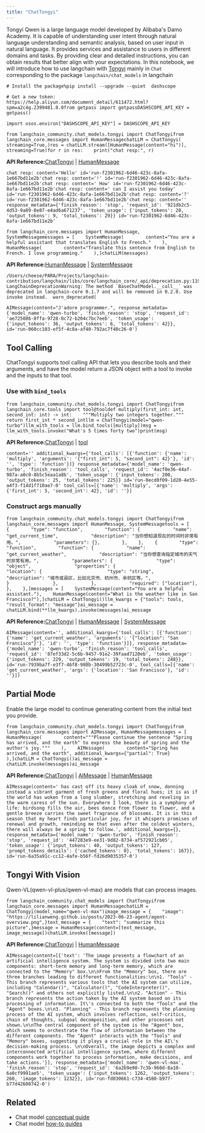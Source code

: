 ```yaml
---
title: "ChatTongyi"
---
```


Tongyi Qwen is a large language model developed by Alibaba's Damo Academy. It is capable of understanding user intent through natural language understanding and semantic analysis, based on user input in natural language. It provides services and assistance to users in different domains and tasks. By providing clear and detailed instructions, you can obtain results that better align with your expectations. In this notebook, we will introduce how to use langchain with [Tongyi](https://www.aliyun.com/product/dashscope) mainly in `Chat` corresponding to the package `langchain/chat_models` in langchain

```
# Install the package%pip install --upgrade --quiet  dashscope
```

```
# Get a new token: https://help.aliyun.com/document_detail/611472.html?spm=a2c4g.2399481.0.0from getpass import getpassDASHSCOPE_API_KEY = getpass()
```

```
import osos.environ["DASHSCOPE_API_KEY"] = DASHSCOPE_API_KEY
```

```
from langchain_community.chat_models.tongyi import ChatTongyifrom langchain_core.messages import HumanMessagechatLLM = ChatTongyi(    streaming=True,)res = chatLLM.stream([HumanMessage(content="hi")], streaming=True)for r in res:    print("chat resp:", r)
```

**API Reference:**[ChatTongyi](https://python.langchain.com/api_reference/community/chat_models/langchain_community.chat_models.tongyi.ChatTongyi.html) | [HumanMessage](https://python.langchain.com/api_reference/core/messages/langchain_core.messages.human.HumanMessage.html)

```
chat resp: content='Hello' id='run-f2301962-6d46-423c-8afa-1e667bd11e2b'chat resp: content='!' id='run-f2301962-6d46-423c-8afa-1e667bd11e2b'chat resp: content=' How' id='run-f2301962-6d46-423c-8afa-1e667bd11e2b'chat resp: content=' can I assist you today' id='run-f2301962-6d46-423c-8afa-1e667bd11e2b'chat resp: content='?' id='run-f2301962-6d46-423c-8afa-1e667bd11e2b'chat resp: content='' response_metadata={'finish_reason': 'stop', 'request_id': '921db2c5-4d53-9a89-8e87-e4ad6a671237', 'token_usage': {'input_tokens': 20, 'output_tokens': 9, 'total_tokens': 29}} id='run-f2301962-6d46-423c-8afa-1e667bd11e2b'
```

```
from langchain_core.messages import HumanMessage, SystemMessagemessages = [    SystemMessage(        content="You are a helpful assistant that translates English to French."    ),    HumanMessage(        content="Translate this sentence from English to French. I love programming."    ),]chatLLM(messages)
```

**API Reference:**[HumanMessage](https://python.langchain.com/api_reference/core/messages/langchain_core.messages.human.HumanMessage.html) | [SystemMessage](https://python.langchain.com/api_reference/core/messages/langchain_core.messages.system.SystemMessage.html)

```
/Users/cheese/PARA/Projects/langchain-contribution/langchain/libs/core/langchain_core/_api/deprecation.py:119: LangChainDeprecationWarning: The method `BaseChatModel.__call__` was deprecated in langchain-core 0.1.7 and will be removed in 0.2.0. Use invoke instead.  warn_deprecated(
```

```
AIMessage(content="J'adore programmer.", response_metadata={'model_name': 'qwen-turbo', 'finish_reason': 'stop', 'request_id': 'ae725086-0ffa-9728-8c72-b204c7bc7eeb', 'token_usage': {'input_tokens': 36, 'output_tokens': 6, 'total_tokens': 42}}, id='run-060cc103-ef5f-4c8a-af40-792ac7f40c26-0')
```

## Tool Calling

ChatTongyi supports tool calling API that lets you describe tools and their arguments, and have the model return a JSON object with a tool to invoke and the inputs to that tool.

### Use with `bind_tools`

```
from langchain_community.chat_models.tongyi import ChatTongyifrom langchain_core.tools import tool@tooldef multiply(first_int: int, second_int: int) -> int:    """Multiply two integers together."""    return first_int * second_intllm = ChatTongyi(model="qwen-turbo")llm_with_tools = llm.bind_tools([multiply])msg = llm_with_tools.invoke("What's 5 times forty two")print(msg)
```

**API Reference:**[ChatTongyi](https://python.langchain.com/api_reference/community/chat_models/langchain_community.chat_models.tongyi.ChatTongyi.html) | [tool](https://python.langchain.com/api_reference/core/tools/langchain_core.tools.convert.tool.html)

```
content='' additional_kwargs={'tool_calls': [{'function': {'name': 'multiply', 'arguments': '{"first_int": 5, "second_int": 42}'}, 'id': '', 'type': 'function'}]} response_metadata={'model_name': 'qwen-turbo', 'finish_reason': 'tool_calls', 'request_id': '4acf0e36-44af-987a-a0c0-8b5c5eaa1a8b', 'token_usage': {'input_tokens': 200, 'output_tokens': 25, 'total_tokens': 225}} id='run-0ecd0f09-1d20-4e55-a4f3-f14d1f710ae7-0' tool_calls=[{'name': 'multiply', 'args': {'first_int': 5, 'second_int': 42}, 'id': ''}]
```

### Construct args manually

```
from langchain_community.chat_models.tongyi import ChatTongyifrom langchain_core.messages import HumanMessage, SystemMessagetools = [    {        "type": "function",        "function": {            "name": "get_current_time",            "description": "当你想知道现在的时间时非常有用。",            "parameters": {},        },    },    {        "type": "function",        "function": {            "name": "get_current_weather",            "description": "当你想查询指定城市的天气时非常有用。",            "parameters": {                "type": "object",                "properties": {                    "location": {                        "type": "string",                        "description": "城市或县区，比如北京市、杭州市、余杭区等。",                    }                },            },            "required": ["location"],        },    },]messages = [    SystemMessage(content="You are a helpful assistant."),    HumanMessage(content="What is the weather like in San Francisco?"),]chatLLM = ChatTongyi()llm_kwargs = {"tools": tools, "result_format": "message"}ai_message = chatLLM.bind(**llm_kwargs).invoke(messages)ai_message
```

**API Reference:**[ChatTongyi](https://python.langchain.com/api_reference/community/chat_models/langchain_community.chat_models.tongyi.ChatTongyi.html) | [HumanMessage](https://python.langchain.com/api_reference/core/messages/langchain_core.messages.human.HumanMessage.html) | [SystemMessage](https://python.langchain.com/api_reference/core/messages/langchain_core.messages.system.SystemMessage.html)

```
AIMessage(content='', additional_kwargs={'tool_calls': [{'function': {'name': 'get_current_weather', 'arguments': '{"location": "San Francisco"}'}, 'id': '', 'type': 'function'}]}, response_metadata={'model_name': 'qwen-turbo', 'finish_reason': 'tool_calls', 'request_id': '87ef33d2-5c6b-9457-91e2-39faad7120eb', 'token_usage': {'input_tokens': 229, 'output_tokens': 19, 'total_tokens': 248}}, id='run-7939ba7f-e3f7-46f8-980b-30499b52723c-0', tool_calls=[{'name': 'get_current_weather', 'args': {'location': 'San Francisco'}, 'id': ''}])
```

## Partial Mode

Enable the large model to continue generating content from the initial text you provide.

```
from langchain_community.chat_models.tongyi import ChatTongyifrom langchain_core.messages import AIMessage, HumanMessagemessages = [    HumanMessage(        content="""Please continue the sentence "Spring has arrived, and the earth" to express the beauty of spring and the author's joy."""    ),    AIMessage(        content="Spring has arrived, and the earth", additional_kwargs={"partial": True}    ),]chatLLM = ChatTongyi()ai_message = chatLLM.invoke(messages)ai_message
```

**API Reference:**[ChatTongyi](https://python.langchain.com/api_reference/community/chat_models/langchain_community.chat_models.tongyi.ChatTongyi.html) | [AIMessage](https://python.langchain.com/api_reference/core/messages/langchain_core.messages.ai.AIMessage.html) | [HumanMessage](https://python.langchain.com/api_reference/core/messages/langchain_core.messages.human.HumanMessage.html)

```
AIMessage(content=' has cast off its heavy cloak of snow, donning instead a vibrant garment of fresh greens and floral hues; it is as if the world has woken from a long slumber, stretching and reveling in the warm caress of the sun. Everywhere I look, there is a symphony of life: birdsong fills the air, bees dance from flower to flower, and a gentle breeze carries the sweet fragrance of blossoms. It is in this season that my heart finds particular joy, for it whispers promises of renewal and growth, reminding me that even after the coldest winters, there will always be a spring to follow.', additional_kwargs={}, response_metadata={'model_name': 'qwen-turbo', 'finish_reason': 'stop', 'request_id': '447283e9-ee31-9d82-8734-af572921cb05', 'token_usage': {'input_tokens': 40, 'output_tokens': 127, 'prompt_tokens_details': {'cached_tokens': 0}, 'total_tokens': 167}}, id='run-6a35a91c-cc12-4afe-b56f-fd26d9035357-0')
```

## Tongyi With Vision

Qwen-VL(qwen-vl-plus/qwen-vl-max) are models that can process images.

```
from langchain_community.chat_models import ChatTongyifrom langchain_core.messages import HumanMessagechatLLM = ChatTongyi(model_name="qwen-vl-max")image_message = {    "image": "https://lilianweng.github.io/posts/2023-06-23-agent/agent-overview.png",}text_message = {    "text": "summarize this picture",}message = HumanMessage(content=[text_message, image_message])chatLLM.invoke([message])
```

**API Reference:**[ChatTongyi](https://python.langchain.com/api_reference/community/chat_models/langchain_community.chat_models.tongyi.ChatTongyi.html) | [HumanMessage](https://python.langchain.com/api_reference/core/messages/langchain_core.messages.human.HumanMessage.html)

```
AIMessage(content=[{'text': 'The image presents a flowchart of an artificial intelligence system. The system is divided into two main components: short-term memory and long-term memory, which are connected to the "Memory" box.\n\nFrom the "Memory" box, there are three branches leading to different functionalities:\n\n1. "Tools" - This branch represents various tools that the AI system can utilize, including "Calendar()", "Calculator()", "CodeInterpreter()", "Search()" and others not explicitly listed.\n\n2. "Action" - This branch represents the action taken by the AI system based on its processing of information. It\'s connected to both the "Tools" and the "Agent" boxes.\n\n3. "Planning" - This branch represents the planning process of the AI system, which involves reflection, self-critics, chain of thoughts, subgoal decomposition, and other processes not shown.\n\nThe central component of the system is the "Agent" box, which seems to orchestrate the flow of information between the different components. The "Agent" interacts with the "Tools" and "Memory" boxes, suggesting it plays a crucial role in the AI\'s decision-making process. \n\nOverall, the image depicts a complex and interconnected artificial intelligence system, where different components work together to process information, make decisions, and take actions.'}], response_metadata={'model_name': 'qwen-vl-max', 'finish_reason': 'stop', 'request_id': '6a2b9e90-7c3b-960d-8a10-6a0cf9991ae5', 'token_usage': {'input_tokens': 1262, 'output_tokens': 260, 'image_tokens': 1232}}, id='run-fd030661-c734-4580-b977-b77d42680742-0')
```

## Related

* Chat model [conceptual guide](/src/oss/concepts/chat_models)
* Chat model [how-to guides](/src/oss/how_to/#chat-models)
